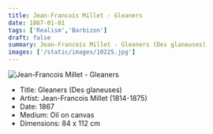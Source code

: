```yaml
---
title: Jean-Francois Millet - Gleaners
date: 1867-01-01
tags: ['Realism','Barbizon']
draft: false
summary: Jean-Francois Millet - Gleaners (Des glaneuses)
images: ['/static/images/10225.jpg']
---
```


![Jean-Francois Millet - Gleaners](/static/images/10225.jpg)

* Title: Gleaners (Des glaneuses)
* Artist: Jean-Francois Millet (1814-1875)
* Date: 1867
* Medium: Oil on canvas
* Dimensions: 84 x 112 cm


